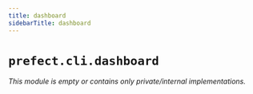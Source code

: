 ```yaml
---
title: dashboard
sidebarTitle: dashboard
---
```


# `prefect.cli.dashboard`

*This module is empty or contains only private/internal implementations.*

